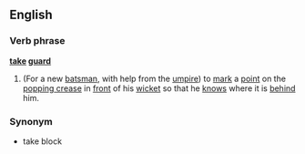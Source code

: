 ==English==
===Verb phrase===
'''[[take]] [[guard]]'''
# {{cricket}} (For a new [[batsman]], with help from the [[umpire]]) to [[mark]] a [[point]] on the [[popping crease]] in [[front]] of his [[wicket]] so that he [[know]]s where it is [[behind]] him.
===Synonym===
* take block